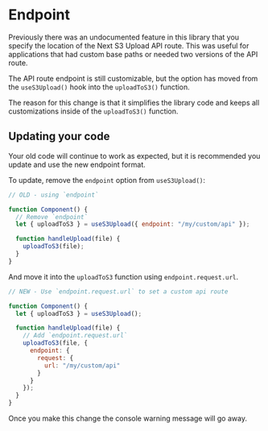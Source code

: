 # Endpoint

Previously there was an undocumented feature in this library that you specify the location of the Next S3 Upload API route. This was useful for applications that had custom base paths or needed two versions of the API route.

The API route endpoint is still customizable, but the option has moved from the `useS3Upload()` hook into the `uploadToS3()` function.

The reason for this change is that it simplifies the library code and keeps all customizations inside of the `uploadToS3()` function.

## Updating your code

Your old code will continue to work as expected, but it is recommended you update and use the new endpoint format.

To update, remove the `endpoint` option from `useS3Upload()`:

```js
// OLD - using `endpoint`

function Component() {
  // Remove `endpoint`
  let { uploadToS3 } = useS3Upload({ endpoint: "/my/custom/api" });

  function handleUpload(file) {
    uploadToS3(file);
  }
}
```

And move it into the `uploadToS3` function using `endpoint.request.url`.

```js
// NEW - Use `endpoint.request.url` to set a custom api route

function Component() {
  let { uploadToS3 } = useS3Upload();

  function handleUpload(file) {
    // Add `endpoint.request.url`
    uploadToS3(file, {
      endpoint: {
        request: {
          url: "/my/custom/api"
        }
      }
    });
  }
}
```

Once you make this change the console warning message will go away.
